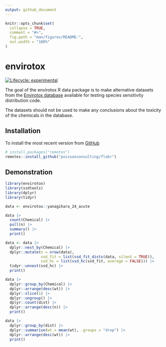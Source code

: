 ```yaml
---
output: github_document
---
```


<!-- README.md is generated from README.Rmd. Please edit that file -->

```r
knitr::opts_chunk$set(
  collapse = TRUE,
  comment = "#>",
  fig.path = "man/figures/README-",
  out.width = "100%"
)
```

# envirotox

<!-- badges: start -->
[![Lifecycle: experimental](https://img.shields.io/badge/lifecycle-experimental-orange.svg)](https://lifecycle.r-lib.org/articles/stages.html#experimental)
<!-- badges: end -->

The goal of the envirotox R data package is to make alternative datasets from the [Envirotox database](http://www.envirotoxdatabase.org/) available for testing species sensitivity distribution code.

The datasets should not be used to make any conclusions about the toxicity of the chemicals in the database.

## Installation

To install the most recent version from [GitHub](https://github.com/poissonconsulting/flobr)
```r
# install.packages("remotes")
remotes::install_github("poissonconsulting/flobr")
```


## Demonstration

```r
library(envirotox)
library(ssdtools)
library(dplyr)
library(tidyr)

data <- envirotox::yanagihara_24_acute

data |>
  count(Chemical) |>
  pull(n) |>
  summary() |>
  print()

data <- data |>
  dplyr::nest_by(Chemical) |>
  dplyr::mutate(n = nrow(data), 
                ssd_fit = list(ssd_fit_dists(data, silent = TRUE)),
                ssd_hc = list(ssd_hc(ssd_fit, average = FALSE))) |>
  tidyr::unnest(ssd_hc) |>
  print()

data |>
  dplyr::group_by(Chemical) |>
  dplyr::arrange(desc(wt)) |>
  dplyr::slice(1) |>
  dplyr::ungroup() |>
  dplyr::count(dist) |>
  dplyr::arrange(desc(n)) |>
  print()

data |>
  dplyr::group_by(dist) |>
  dplyr::summarise(wt = mean(wt), .groups = "drop") |>
  dplyr::arrange(desc(wt)) |>
  print()
```
